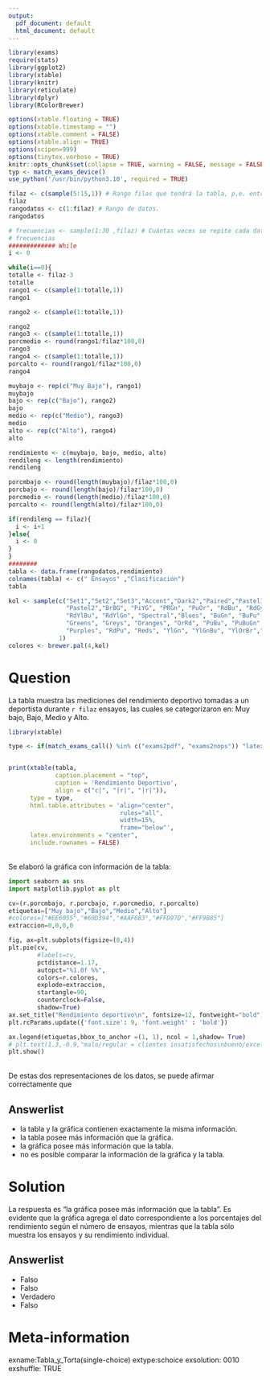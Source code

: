 ```yaml
---
output:
  pdf_document: default
  html_document: default
---
```

```r
library(exams)
require(stats)
library(ggplot2)
library(xtable)
library(knitr)
library(reticulate)
library(dplyr)
library(RColorBrewer)

options(xtable.floating = TRUE)
options(xtable.timestamp = "")
options(xtable.comment = FALSE)
options(xtable.align = TRUE)
options(scipen=999)
options(tinytex.verbose = TRUE)
knitr::opts_chunk$set(collapse = TRUE, warning = FALSE, message = FALSE)
typ <- match_exams_device()
use_python('/usr/bin/python3.10', required = TRUE)

filaz <- c(sample(5:15,1)) # Rango filas que tendrá la tabla, p.e. entre 5 y 15 filas
filaz
rangodatos <- c(1:filaz) # Rango de datos.
rangodatos

# frecuencias <- sample(1:30 ,filaz) # Cuántas veces se repite cada dato
# frecuencias
############# While
i <- 0

while(i==0){
totalle <- filaz-3
totalle
rango1 <- c(sample(1:totalle,1))
rango1

rango2 <- c(sample(1:totalle,1))

rango2
rango3 <- c(sample(1:totalle,1))
porcmedio <- round(rango1/filaz*100,0)
rango3
rango4 <- c(sample(1:totalle,1))
porcalto <- round(rango1/filaz*100,0)
rango4

muybajo <- rep(c("Muy Bajo"), rango1)
muybajo
bajo <- rep(c("Bajo"), rango2)
bajo
medio <- rep(c("Medio"), rango3)
medio
alto <- rep(c("Alto"), rango4)
alto

rendimiento <- c(muybajo, bajo, medio, alto)
rendileng <- length(rendimiento)
rendileng

porcmbajo <- round(length(muybajo)/filaz*100,0)
porcbajo <- round(length(bajo)/filaz*100,0)
porcmedio <- round(length(medio)/filaz*100,0)
porcalto <- round(length(alto)/filaz*100,0)

if(rendileng == filaz){
  i <- i+1
}else{
  i <- 0
}
}
########
tabla <- data.frame(rangodatos,rendimiento)
colnames(tabla) <- c(" Ensayos" ,"Clasificación")
tabla
```

```r
kol <- sample(c("Set1","Set2","Set3","Accent","Dark2","Paired","Pastel1",
                "Pastel2","BrBG", "PiYG", "PRGn", "PuOr", "RdBu", "RdGy",
                "RdYlBu", "RdYlGn", "Spectral","Blues", "BuGn", "BuPu", "GnBu",
                "Greens", "Greys", "Oranges", "OrRd", "PuBu", "PuBuGn", "PuRd",
                "Purples", "RdPu", "Reds", "YlGn", "YlGnBu", "YlOrBr","YlOrRd"),
              1)
colores <- brewer.pal(4,kol)
```


Question
========

La tabla muestra las mediciones del rendimiento deportivo tomadas a un deportista durante `r filaz` ensayos, las cuales se categorizaron en: Muy bajo, Bajo, Medio y Alto. 

```r
library(xtable)

type <- if(match_exams_call() %in% c("exams2pdf", "exams2nops")) "latex" else "html"


print(xtable(tabla, 
             caption.placement = "top",
             caption = 'Rendimiento Deportivo', 
             align = c("c|", "|r|", "|r|")), 
      type = type, 
      html.table.attributes = 'align="center", 
                               rules="all",
                               width=15%, 
                               frame="below"',
      latex.environments = "center",  
      include.rownames = FALSE)
```
\
Se elaboró la gráfica con información de la tabla:
\

```python
import seaborn as sns
import matplotlib.pyplot as plt

cv=(r.porcmbajo, r.porcbajo, r.porcmedio, r.porcalto)
etiquetas=["Muy bajo","Bajo","Medio","Alto"]
#colores=["#EE6055","#60D394","#AAF683","#FFD97D","#FF9B85"]
extraccion=0,0,0,0

fig, ax=plt.subplots(figsize=(8,4))
plt.pie(cv,
        #labels=cv,
        pctdistance=1.17,
        autopct="%1.0f %%",
        colors=r.colores,
        explode=extraccion,
        startangle=90,
        counterclock=False,
        shadow=True)
ax.set_title("Rendimiento deportivo\n", fontsize=12, fontweight="bold")
plt.rcParams.update({'font.size': 9, 'font.weight' : 'bold'}) 

ax.legend(etiquetas,bbox_to_anchor =(1, 1), ncol = 1,shadow= True)
# plt.text(1.3,-0.9,"malo/regular = clientes insatisfechos\nbueno/excelente = clientes satisfechos")
plt.show()
```

\
De estas dos representaciones de los datos, se puede afirmar correctamente que

Answerlist
----------

*  la tabla y la gráfica contienen exactamente la misma información.
*  la tabla posee más información que la gráfica.
*  la gráfica posee más información que la tabla.
*  no es posible comparar la información de la gráfica y la tabla.

Solution
========

La respuesta es "la gráfica posee más información que la tabla". Es evidente que la gráfica agrega el dato correspondiente a los porcentajes del rendimiento según el número de ensayos, mientras que la tabla sólo muestra los ensayos y su rendimiento individual.

Answerlist
----------
* Falso
* Falso
* Verdadero
* Falso

Meta-information
================
exname:Tabla_y_Torta(single-choice)
extype:schoice
exsolution: 0010
exshuffle: TRUE